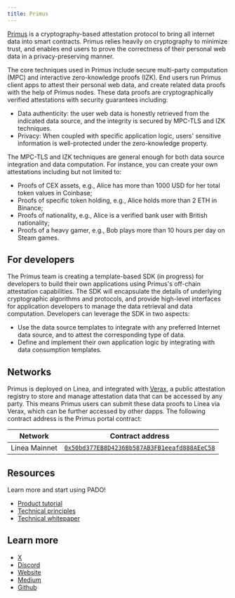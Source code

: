 ```yaml
---
title: Primus
---
```


[Primus](https://www.primuslabs.xyz/) is a cryptography-based attestation protocol to bring all 
internet data into smart contracts. Primus relies heavily on cryptography to minimize trust, 
and enables end users to prove the correctness of their personal web data in a privacy-preserving 
manner.

The core techniques used in Primus include secure multi-party computation (MPC) and interactive 
zero-knowledge proofs (IZK). End users run Primus client apps to attest their personal web data, and 
create related data proofs with the help of Primus nodes. These data proofs are cryptographically 
verified attestations with security guarantees including:

- Data authenticity: the user web data is honestly retrieved from the indicated data source, and 
the integrity is secured by MPC-TLS and IZK techniques.
- Privacy: When coupled with specific application logic, users' sensitive information is 
well-protected under the zero-knowledge property.

The MPC-TLS and IZK techniques are general enough for both data source integration and data 
computation. For instance, you can create your own attestations including but not limited to:

- Proofs of CEX assets, e.g., Alice has more than 1000 USD for her total token values in Coinbase;
- Proofs of specific token holding, e.g., Alice holds more than 2 ETH in Binance;
- Proofs of nationality, e.g., Alice is a verified bank user with British nationality;
- Proofs of a heavy gamer, e.g., Bob plays more than 10 hours per day on Steam games.

## For developers

The Primus team is creating a template-based SDK (in progress) for developers to build their own 
applications using Primus's off-chain attestation capabilities. The SDK will encapsulate the details 
of underlying cryptographic algorithms and protocols, and provide high-level interfaces for 
application developers to manage the data retrieval and data computation. Developers can leverage 
the SDK in two aspects:

- Use the data source templates to integrate with any preferred Internet data source, and to attest
the corresponding type of data.
- Define and implement their own application logic by integrating with data consumption templates.

## Networks

Primus is deployed on Linea, and integrated with [Verax](https://github.com/Consensys/verax-documentation), 
a public attestation registry to store and manage attestation data that can be accessed by any 
party. This means Primus users can submit these data proofs to Linea via Verax, which can be further 
accessed by other dapps. The following contract address is the Primus portal contract:

| Network | Contract address |
| --- | --- |
| Linea Mainnet | [`0x50bd377EB8D4236Bb587AB3FB1eeafd888AEeC58`](https://lineascan.build/address/0x50bd377EB8D4236Bb587AB3FB1eeafd888AEeC58) |

## Resources

Learn more and start using PADO!

- [Product tutorial](https://docs.primuslabs.xyz/data-verification/pado-extension/mainfunctions)
- [Technical principles](https://docs.primuslabs.xyz/)
- [Technical whitepaper](https://eprint.iacr.org/2023/964.pdf)

## Learn more

- [X](https://x.com/primus_labs)
- [Discord](https://discord.com/invite/pdrNxRrApX)
- [Website](https://www.primuslabs.xyz/)
- [Medium](https://medium.com/@primuslabs)
- [Github](https://github.com/primus-labs)
